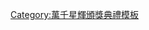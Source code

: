 {{Navbox
|name = 萬千星輝頒獎典禮專業演員大獎
|title = [[萬千星輝頒獎典禮]][[萬千星輝頒獎典禮專業演員大獎|專業演員大獎]]
|state = {{{state|autocollapse}}}
|titlestyle = background:#EEDD82;
|groupstyle = background:#EEDD82;
|listclass = hlist
|belowclass = hlist

|group1 = 2010年代
|list1 = 
* 2012 [[錢嘉樂]]、[[許紹雄]]、[[陳錦鴻]]、[[李成昌]]、[[鄭裕玲]]
* 2013 [[雪妮]]、[[韓馬利]]、[[安德尊]]、[[馬海倫]]、[[劉江 (香港)|劉江]]
* 2014 [[朱維德]]、[[蘇恩磁]]、[[李家鼎]]、[[羅樂林]]、[[蔣志光]]
* 2016 [[古明華]]、[[吳家樂]]、[[秦煌]]
* 2018 [[盧宛茵]]、[[鄭子誠]]、[[歐瑞偉]]

|belowstyle = background:#EEDD82; text-align:center;
|below  = 
* [[萬千星輝頒獎典禮最佳劇集|最佳劇集]]
* [[萬千星輝頒獎典禮最佳男主角|最佳男主角]]
* [[萬千星輝頒獎典禮最佳女主角|最佳女主角]]
* [[萬千星輝頒獎典禮最佳男配角|最佳男配角]]
* [[萬千星輝頒獎典禮最佳女配角|最佳女配角]]
* [[萬千星輝頒獎典禮最受歡迎電視男角色|最受歡迎電視男角色]]
* [[萬千星輝頒獎典禮最受歡迎電視女角色|最受歡迎電視女角色]]
* [[萬千星輝頒獎典禮飛躍進步男藝員|飛躍進步男藝員]]
* [[萬千星輝頒獎典禮飛躍進步女藝員|飛躍進步女藝員]]
* [[萬千星輝頒獎典禮最受歡迎劇集歌曲|最受歡迎劇集歌曲]]
* [[萬千星輝頒獎典禮最受歡迎電視拍檔|最受歡迎電視拍檔]]
* [[萬千星輝頒獎典禮最佳節目|最佳非戲劇節目]]
* [[萬千星輝頒獎典禮最佳節目主持|最佳節目主持]]
* [[萬千星輝頒獎典禮專業演員大獎|專業演員大獎]]
* [[萬千星輝頒獎典禮萬千光輝演藝人大獎|萬千光輝演藝人大獎]]
}}<noinclude>
{{collapsible option}}
[[Category:萬千星輝頒獎典禮模板]]
</noinclude>
